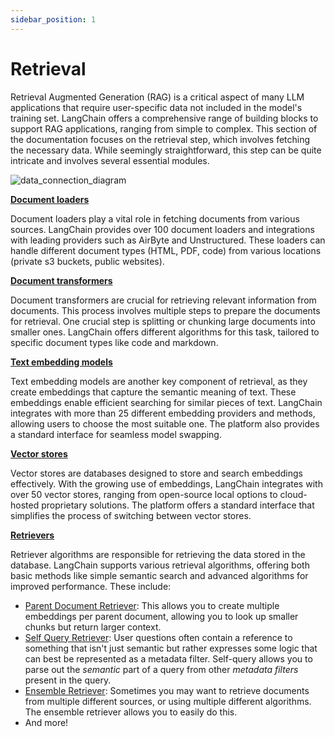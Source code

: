 ```yaml
---
sidebar_position: 1
---
```


# Retrieval

Retrieval Augmented Generation (RAG) is a critical aspect of many LLM applications that require user-specific data not included in the model's training set. LangChain offers a comprehensive range of building blocks to support RAG applications, ranging from simple to complex. This section of the documentation focuses on the retrieval step, which involves fetching the necessary data. While seemingly straightforward, this step can be quite intricate and involves several essential modules.

![data_connection_diagram](/img/data_connection.jpg)

**[Document loaders](/docs/modules/data_connection/document_loaders/)**

Document loaders play a vital role in fetching documents from various sources. LangChain provides over 100 document loaders and integrations with leading providers such as AirByte and Unstructured. These loaders can handle different document types (HTML, PDF, code) from various locations (private s3 buckets, public websites).

**[Document transformers](/docs/modules/data_connection/document_transformers/)**

Document transformers are crucial for retrieving relevant information from documents. This process involves multiple steps to prepare the documents for retrieval. One crucial step is splitting or chunking large documents into smaller ones. LangChain offers different algorithms for this task, tailored to specific document types like code and markdown.

**[Text embedding models](/docs/modules/data_connection/text_embedding/)**

Text embedding models are another key component of retrieval, as they create embeddings that capture the semantic meaning of text. These embeddings enable efficient searching for similar pieces of text. LangChain integrates with more than 25 different embedding providers and methods, allowing users to choose the most suitable one. The platform also provides a standard interface for seamless model swapping.

**[Vector stores](/docs/modules/data_connection/vectorstores/)**

Vector stores are databases designed to store and search embeddings effectively. With the growing use of embeddings, LangChain integrates with over 50 vector stores, ranging from open-source local options to cloud-hosted proprietary solutions. The platform offers a standard interface that simplifies the process of switching between vector stores.

**[Retrievers](/docs/modules/data_connection/retrievers/)**

Retriever algorithms are responsible for retrieving the data stored in the database. LangChain supports various retrieval algorithms, offering both basic methods like simple semantic search and advanced algorithms for improved performance. These include:

- [Parent Document Retriever](/docs/modules/data_connection/retrievers/parent_document_retriever): This allows you to create multiple embeddings per parent document, allowing you to look up smaller chunks but return larger context.
- [Self Query Retriever](/docs/modules/data_connection/retrievers/self_query): User questions often contain a reference to something that isn't just semantic but rather expresses some logic that can best be represented as a metadata filter. Self-query allows you to parse out the *semantic* part of a query from other *metadata filters* present in the query.
- [Ensemble Retriever](/docs/modules/data_connection/retrievers/ensemble): Sometimes you may want to retrieve documents from multiple different sources, or using multiple different algorithms. The ensemble retriever allows you to easily do this.
- And more!